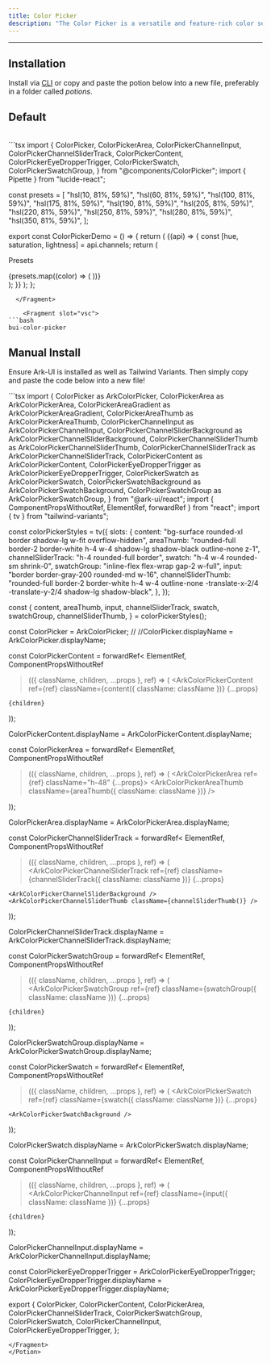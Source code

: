 ```yaml
---
title: Color Picker
description: "The Color Picker is a versatile and feature-rich color selection tool for your applications. It provides support for different color spaces, user interaction, and accessibility."
---
```

---


## Installation

Install via <a href="/docs/getting-started/cli">CLI</a> or copy and paste the potion below into a new file, preferably in a folder called *potions*.

## Default 

<div class="p-4 w-full flex justify-center items-center bg-surface-2 rounded-md">
    <div className="flex items-center w-full justify-center">
      <ColorPicker client:load/>
    </div>
</div>

<br />

<DemoTabs solidDisabled vueDisabled>
  <Fragment slot="react">
```tsx
import {
  ColorPicker,
  ColorPickerArea,
  ColorPickerChannelInput,
  ColorPickerChannelSliderTrack,
  ColorPickerContent,
  ColorPickerEyeDropperTrigger,
  ColorPickerSwatch,
  ColorPickerSwatchGroup,
} from "@components/ColorPicker";
import { Pipette } from "lucide-react";

const presets = [
  "hsl(10, 81%, 59%)",
  "hsl(60, 81%, 59%)",
  "hsl(100, 81%, 59%)",
  "hsl(175, 81%, 59%)",
  "hsl(190, 81%, 59%)",
  "hsl(205, 81%, 59%)",
  "hsl(220, 81%, 59%)",
  "hsl(250, 81%, 59%)",
  "hsl(280, 81%, 59%)",
  "hsl(350, 81%, 59%)",
];

export const ColorPickerDemo = () => {
  return (
    <ColorPicker defaultValue="hsl(10, 81%, 59%)">
      {(api) => {
        const [hue, saturation, lightness] = api.channels;
        return (
          <ColorPickerContent>
            <ColorPickerArea xChannel={saturation} yChannel={lightness} />
            <div className="flex w-full flex-row gap-4 p-4">
              <ColorPickerEyeDropperTrigger>
                <Pipette />
              </ColorPickerEyeDropperTrigger>
              <div className="flex w-full flex-col gap-2">
                <ColorPickerChannelSliderTrack channel={hue} />
                <ColorPickerChannelSliderTrack channel="alpha" />
              </div>
            </div>
            <div className="flex justify-center gap-2 p-4 pb-0">
              <ColorPickerChannelInput channel={hue} />
              <ColorPickerChannelInput channel={saturation} />
              <ColorPickerChannelInput channel={lightness} />
              <ColorPickerChannelInput channel="alpha" />
            </div>
            <div className="p-4">
              <p>Presets</p>
              <ColorPickerSwatchGroup>
                {presets.map((color) => (
                  <ColorPickerSwatch key={color} value={color} />
                ))}
              </ColorPickerSwatchGroup>
            </div>
          </ColorPickerContent>
        );
      }}
    </ColorPicker>
  );
};

```
  </Fragment>

    <Fragment slot="vsc">
```bash
bui-color-picker
```
  </Fragment>
</DemoTabs>

## Manual Install

<p>
  Ensure Ark-UI is installed as well as Tailwind Variants. Then simply copy and
  paste the code below into a new file!
</p>

<Potion>
<Fragment slot="contentSlot">
```tsx
import {
  ColorPicker as ArkColorPicker,
  ColorPickerArea as ArkColorPickerArea,
  ColorPickerAreaGradient as ArkColorPickerAreaGradient,
  ColorPickerAreaThumb as ArkColorPickerAreaThumb,
  ColorPickerChannelInput as ArkColorPickerChannelInput,
  ColorPickerChannelSliderBackground as ArkColorPickerChannelSliderBackground,
  ColorPickerChannelSliderThumb as ArkColorPickerChannelSliderThumb,
  ColorPickerChannelSliderTrack as ArkColorPickerChannelSliderTrack,
  ColorPickerContent as ArkColorPickerContent,
  ColorPickerEyeDropperTrigger as ArkColorPickerEyeDropperTrigger,
  ColorPickerSwatch as ArkColorPickerSwatch,
  ColorPickerSwatchBackground as ArkColorPickerSwatchBackground,
  ColorPickerSwatchGroup as ArkColorPickerSwatchGroup,
} from "@ark-ui/react";
import { ComponentPropsWithoutRef, ElementRef, forwardRef } from "react";
import { tv } from "tailwind-variants";

const colorPickerStyles = tv({
  slots: {
    content: "bg-surface rounded-xl border shadow-lg w-fit overflow-hidden",
    areaThumb:
      "rounded-full border-2 border-white h-4 w-4 shadow-lg shadow-black outline-none z-1",
    channelSliderTrack: "h-4 rounded-full border",
    swatch: "h-4 w-4 rounded-sm shrink-0",
    swatchGroup: "inline-flex flex-wrap gap-2 w-full",
    input: "border border-gray-200 rounded-md w-16",
    channelSliderThumb:
      "rounded-full border-2 border-white h-4 w-4 outline-none -translate-x-2/4 -translate-y-2/4 shadow-lg shadow-black",
  },
});

const {
  content,
  areaThumb,
  input,
  channelSliderTrack,
  swatch,
  swatchGroup,
  channelSliderThumb,
} = colorPickerStyles();

const ColorPicker = ArkColorPicker;
//
//ColorPicker.displayName = ArkColorPicker.displayName;

const ColorPickerContent = forwardRef<
  ElementRef<typeof ArkColorPickerContent>,
  ComponentPropsWithoutRef<typeof ArkColorPickerContent>
>(({ className, children, ...props }, ref) => (
  <ArkColorPickerContent
    ref={ref}
    className={content({ className: className })}
    {...props}
  >
    {children}
  </ArkColorPickerContent>
));

ColorPickerContent.displayName = ArkColorPickerContent.displayName;

const ColorPickerArea = forwardRef<
  ElementRef<typeof ArkColorPickerArea>,
  ComponentPropsWithoutRef<typeof ArkColorPickerArea>
>(({ className, children, ...props }, ref) => (
  <ArkColorPickerArea ref={ref} className="h-48" {...props}>
    <ArkColorPickerAreaGradient className="h-full" />
    <ArkColorPickerAreaThumb className={areaThumb({ className: className })} />
  </ArkColorPickerArea>
));

ColorPickerArea.displayName = ArkColorPickerArea.displayName;

const ColorPickerChannelSliderTrack = forwardRef<
  ElementRef<typeof ArkColorPickerChannelSliderTrack>,
  ComponentPropsWithoutRef<typeof ArkColorPickerChannelSliderTrack>
>(({ className, children, ...props }, ref) => (
  <ArkColorPickerChannelSliderTrack
    ref={ref}
    className={channelSliderTrack({ className: className })}
    {...props}
  >
    <ArkColorPickerChannelSliderBackground />
    <ArkColorPickerChannelSliderThumb className={channelSliderThumb()} />
  </ArkColorPickerChannelSliderTrack>
));

ColorPickerChannelSliderTrack.displayName =
  ArkColorPickerChannelSliderTrack.displayName;

const ColorPickerSwatchGroup = forwardRef<
  ElementRef<typeof ArkColorPickerSwatchGroup>,
  ComponentPropsWithoutRef<typeof ArkColorPickerSwatchGroup>
>(({ className, children, ...props }, ref) => (
  <ArkColorPickerSwatchGroup
    ref={ref}
    className={swatchGroup({ className: className })}
    {...props}
  >
    {children}
  </ArkColorPickerSwatchGroup>
));

ColorPickerSwatchGroup.displayName = ArkColorPickerSwatchGroup.displayName;

const ColorPickerSwatch = forwardRef<
  ElementRef<typeof ArkColorPickerSwatch>,
  ComponentPropsWithoutRef<typeof ArkColorPickerSwatch>
>(({ className, children, ...props }, ref) => (
  <ArkColorPickerSwatch
    ref={ref}
    className={swatch({ className: className })}
    {...props}
  >
    <ArkColorPickerSwatchBackground />
  </ArkColorPickerSwatch>
));

ColorPickerSwatch.displayName = ArkColorPickerSwatch.displayName;

const ColorPickerChannelInput = forwardRef<
  ElementRef<typeof ArkColorPickerChannelInput>,
  ComponentPropsWithoutRef<typeof ArkColorPickerChannelInput>
>(({ className, children, ...props }, ref) => (
  <ArkColorPickerChannelInput
    ref={ref}
    className={input({ className: className })}
    {...props}
  >
    {children}
  </ArkColorPickerChannelInput>
));

ColorPickerChannelInput.displayName = ArkColorPickerChannelInput.displayName;

const ColorPickerEyeDropperTrigger = ArkColorPickerEyeDropperTrigger;
ColorPickerEyeDropperTrigger.displayName =
  ArkColorPickerEyeDropperTrigger.displayName;

export {
  ColorPicker,
  ColorPickerContent,
  ColorPickerArea,
  ColorPickerChannelSliderTrack,
  ColorPickerSwatchGroup,
  ColorPickerSwatch,
  ColorPickerChannelInput,
  ColorPickerEyeDropperTrigger,
};


```
</Fragment>
</Potion>

